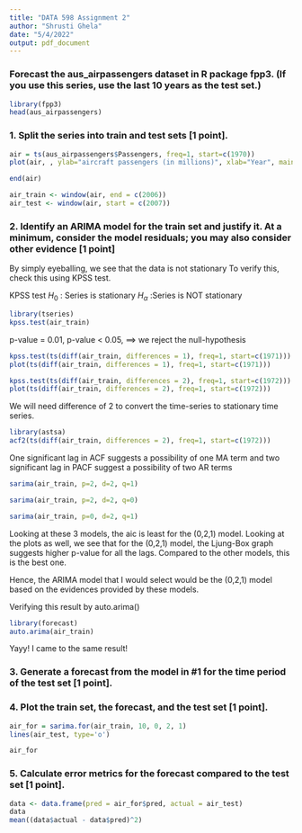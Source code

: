 ```yaml
---
title: "DATA 598 Assignment 2"
author: "Shrusti Ghela"
date: "5/4/2022"
output: pdf_document
---
```

### Forecast the aus_airpassengers dataset in R package fpp3. (If you use this series, use the last 10 years as the test set.)

```r
library(fpp3)
head(aus_airpassengers)
```

### 1. Split the series into train and test sets [1 point].

```r
air = ts(aus_airpassengers$Passengers, freq=1, start=c(1970))
plot(air, , ylab="aircraft passengers (in millions)", xlab="Year", main="Total annual aircraft passengers for Australia")
```

```r
end(air)
```

```r
air_train <- window(air, end = c(2006))
air_test <- window(air, start = c(2007))
```

### 2. Identify an ARIMA model for the train set and justify it. At a minimum, consider the model residuals; you may also consider other evidence [1 point]

By simply eyeballing, we see that the data is not stationary
To verify this, check this using KPSS test. 

KPSS test
$H_0$ : Series is stationary
$H_{\alpha}$ :Series is NOT stationary

```r
library(tseries)
kpss.test(air_train)
```
p-value = 0.01, p-value < 0.05, $\implies$ we reject the null-hypothesis

```r
kpss.test(ts(diff(air_train, differences = 1), freq=1, start=c(1971)))
plot(ts(diff(air_train, differences = 1), freq=1, start=c(1971)))
```
```r
kpss.test(ts(diff(air_train, differences = 2), freq=1, start=c(1972)))
plot(ts(diff(air_train, differences = 2), freq=1, start=c(1972)))
```
We will need difference of 2 to convert the time-series to stationary time series. 

```r
library(astsa)
acf2(ts(diff(air_train, differences = 2), freq=1, start=c(1972)))
```
One significant lag in ACF suggests a possibility of one MA term and two significant lag in PACF suggest a possibility of two AR terms

```r
sarima(air_train, p=2, d=2, q=1)
```
```r
sarima(air_train, p=2, d=2, q=0)
```
```r
sarima(air_train, p=0, d=2, q=1)
```
Looking at these 3 models, the aic is least for the (0,2,1) model. Looking at the plots as well, we see that for the (0,2,1) model, the Ljung-Box graph suggests higher p-value for all the lags. Compared to the other models, this is the best one. 

Hence, the ARIMA model that I would select would be the (0,2,1) model based on the evidences provided by these models. 

Verifying this result by auto.arima()

```r
library(forecast)
auto.arima(air_train)
```
Yayy! I came to the same result!

### 3. Generate a forecast from the model in #1 for the time period of the test set [1 point].
### 4. Plot the train set, the forecast, and the test set [1 point].
```r
air_for = sarima.for(air_train, 10, 0, 2, 1)
lines(air_test, type='o')

air_for
```
### 5. Calculate error metrics for the forecast compared to the test set [1 point]. 

```r
data <- data.frame(pred = air_for$pred, actual = air_test)
data
mean((data$actual - data$pred)^2)
```

